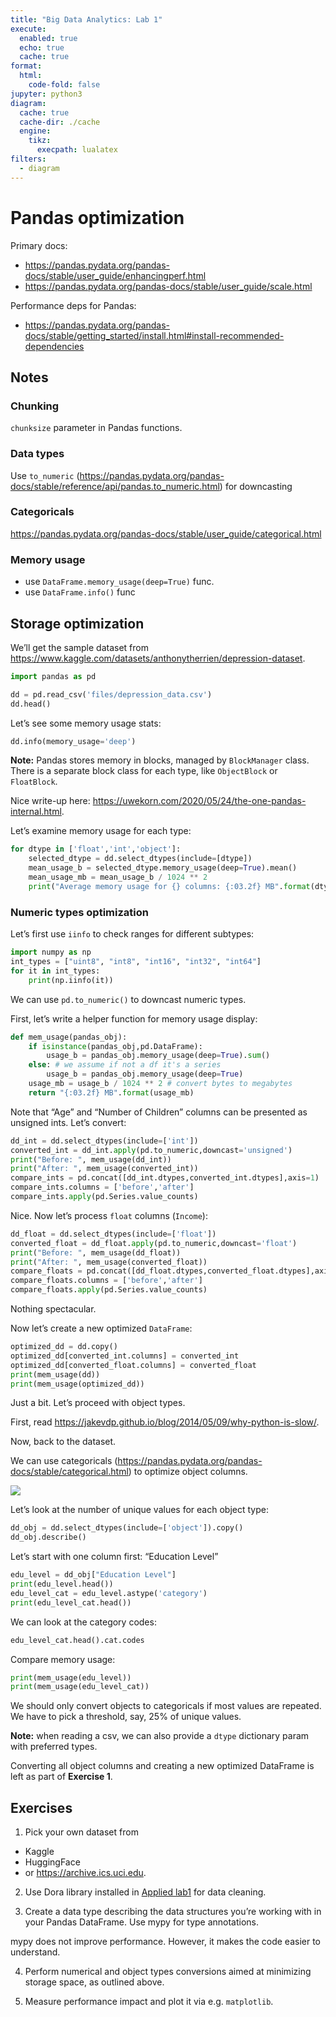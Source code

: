 ```yaml
---
title: "Big Data Analytics: Lab 1"
execute:
  enabled: true
  echo: true
  cache: true
format:
  html:
    code-fold: false
jupyter: python3
diagram:
  cache: true
  cache-dir: ./cache
  engine:
    tikz:
      execpath: lualatex
filters:
  - diagram
---
```


# Pandas optimization

Primary docs:

  - <https://pandas.pydata.org/pandas-docs/stable/user_guide/enhancingperf.html>
  - <https://pandas.pydata.org/pandas-docs/stable/user_guide/scale.html>

Performance deps for Pandas:

  - <https://pandas.pydata.org/pandas-docs/stable/getting_started/install.html#install-recommended-dependencies>

<!-- Use Numba for JIT optimizations. -->

<!-- https://github.com/modin-project/modin -->

## Notes
### Chunking
`chunksize` parameter in Pandas functions.

### Data types
Use `to_numeric` (<https://pandas.pydata.org/pandas-docs/stable/reference/api/pandas.to_numeric.html>) for downcasting

### Categoricals
<https://pandas.pydata.org/pandas-docs/stable/user_guide/categorical.html>

### Memory usage

- use `DataFrame.memory_usage(deep=True)` func.
- use `DataFrame.info()` func

## Storage optimization

We'll get the sample dataset from <https://www.kaggle.com/datasets/anthonytherrien/depression-dataset>.

```python
import pandas as pd

dd = pd.read_csv('files/depression_data.csv')
dd.head()
```

Let's see some memory usage stats:
```python
dd.info(memory_usage='deep')
```

**Note:** Pandas stores memory in blocks, managed by `BlockManager` class. There is a separate block class for each type, like `ObjectBlock` or `FloatBlock`.

Nice write-up here: <https://uwekorn.com/2020/05/24/the-one-pandas-internal.html>.

Let's examine memory usage for each type:
```python
for dtype in ['float','int','object']:
    selected_dtype = dd.select_dtypes(include=[dtype])
    mean_usage_b = selected_dtype.memory_usage(deep=True).mean()
    mean_usage_mb = mean_usage_b / 1024 ** 2
    print("Average memory usage for {} columns: {:03.2f} MB".format(dtype,mean_usage_mb))
```
### Numeric types optimization

Let's first use `iinfo` to check ranges for different subtypes:

```python
import numpy as np
int_types = ["uint8", "int8", "int16", "int32", "int64"]
for it in int_types:
    print(np.iinfo(it))
```

We can use `pd.to_numeric()` to downcast numeric types.

First, let's write a helper function for memory usage display:

```python
def mem_usage(pandas_obj):
    if isinstance(pandas_obj,pd.DataFrame):
        usage_b = pandas_obj.memory_usage(deep=True).sum()
    else: # we assume if not a df it's a series
        usage_b = pandas_obj.memory_usage(deep=True)
    usage_mb = usage_b / 1024 ** 2 # convert bytes to megabytes
    return "{:03.2f} MB".format(usage_mb)
```

Note that "Age" and "Number of Children" columns can be presented as unsigned ints. Let's convert:

```python
dd_int = dd.select_dtypes(include=['int'])
converted_int = dd_int.apply(pd.to_numeric,downcast='unsigned')
print("Before: ", mem_usage(dd_int))
print("After: ", mem_usage(converted_int))
compare_ints = pd.concat([dd_int.dtypes,converted_int.dtypes],axis=1)
compare_ints.columns = ['before','after']
compare_ints.apply(pd.Series.value_counts)
```

Nice. Now let's process `float` columns (`Income`):

```python
dd_float = dd.select_dtypes(include=['float'])
converted_float = dd_float.apply(pd.to_numeric,downcast='float')
print("Before: ", mem_usage(dd_float))
print("After: ", mem_usage(converted_float))
compare_floats = pd.concat([dd_float.dtypes,converted_float.dtypes],axis=1)
compare_floats.columns = ['before','after']
compare_floats.apply(pd.Series.value_counts)
```

Nothing spectacular.

Now let's create a new optimized `DataFrame`:

```python
optimized_dd = dd.copy()
optimized_dd[converted_int.columns] = converted_int
optimized_dd[converted_float.columns] = converted_float
print(mem_usage(dd))
print(mem_usage(optimized_dd))
```

Just a bit. Let's proceed with object types.

First, read <https://jakevdp.github.io/blog/2014/05/09/why-python-is-slow/>.

Now, back to the dataset.

We can use categoricals (<https://pandas.pydata.org/pandas-docs/stable/categorical.html>) to optimize object columns.

![](img/categorical.png)

Let's look at the number of unique values for each object type:
```python
dd_obj = dd.select_dtypes(include=['object']).copy()
dd_obj.describe()
```

Let's start with one column first: "Education Level"
```python
edu_level = dd_obj["Education Level"]
print(edu_level.head())
edu_level_cat = edu_level.astype('category')
print(edu_level_cat.head())
```

We can look at the category codes:

```python
edu_level_cat.head().cat.codes
```

Compare memory usage:

```python
print(mem_usage(edu_level))
print(mem_usage(edu_level_cat))
```
We should only convert objects to categoricals if most values are repeated. We have to pick a threshold, say, 25% of unique values.

**Note:** when reading a csv, we can also provide a `dtype` dictionary param with preferred types.

Converting all object columns and creating a new optimized DataFrame is left as part of **Exercise 1**.

## Exercises

1. Pick your own dataset from 
  - Kaggle 
  - HuggingFace
  - or <https://archive.ics.uci.edu>.

2. Use Dora library installed in [Applied lab1](./applied_lab1.qmd) for data cleaning.

3. Create a data type describing the data structures you're working with in your Pandas DataFrame.
   Use mypy for type annotations.

:::{.callout-note}
mypy does not improve performance. However, it makes the code easier to understand.
:::

4. Perform numerical and object types conversions aimed at minimizing storage space, as outlined above.

5. Measure performance impact and plot it via e.g. `matplotlib`.

